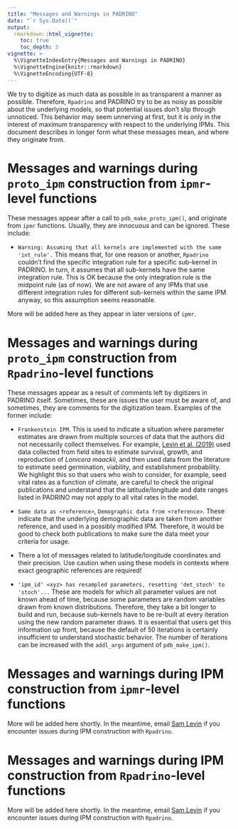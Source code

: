 ```yaml
---
title: "Messages and Warnings in PADRINO"
date: "`r Sys.Date()`"
output:
  rmarkdown::html_vignette:
    toc: true
    toc_depth: 3
vignette: >
  %\VignetteIndexEntry{Messages and Warnings in PADRINO}
  %\VignetteEngine{knitr::rmarkdown}
  %\VignetteEncoding{UTF-8}  
---
```


We try to digitize as much data as possible in as transparent a manner as possible. Therefore, `Rpadrino` and PADRINO try to be as noisy as possible about the underlying models, so that potential issues don't slip through unnoticed. This behavior may seem unnerving at first, but it is only in the interest of maximum transparency with respect to the underlying IPMs. This document describes in longer form what these messages mean, and where they originate from. 

# Messages and warnings during `proto_ipm` construction from `ipmr`-level functions

These messages appear after a call to `pdb_make_proto_ipm()`, and originate from `ipmr` functions. Usually, they are innocuous and can be ignored. These include:

  - `Warning: Assuming that all kernels are implemented with the same 'int_rule'.` This means that, for one reason or another, `Rpadrino` couldn't find the specific integration rule for a specific sub-kernel in PADRINO. In turn, it assumes that all sub-kernels have the same integration rule. This is OK because the only integration rule is the midpoint rule (as of now). We are not aware of any IPMs that use different integration rules for different sub-kernels within the same IPM anyway, so this assumption seems reasonable.

More will be added here as they appear in later versions of `ipmr`.

# Messages and warnings during `proto_ipm` construction from `Rpadrino`-level functions

These messages appear as a result of comments left by digitizers in PADRINO itself. Sometimes, these are issues the user must be aware of, and sometimes, they are comments for the digitization team. Examples of the former include:

  - `Frankenstein IPM`. This is used to indicate a situation where parameter estimates are drawn from multiple sources of data that the authors did not necessarily collect themselves. For example, [Levin et al. (2019)](https://doi.org/10.1002/ecy.2681) used data collected from field sites to estimate survival, growth, and reproduction of _Lonicera maackii_, and then used data from the literature to estimate seed germination, viability, and establishment probability. We highlight this so that users who wish to consider, for example, seed vital rates as a function of climate, are careful to check the original publications and understand that the latitude/longitude and date ranges listed in PADRINO may not apply to all vital rates in the model.
    
  - `Same data as <reference>`, `Demographic data from <reference>`. These indicate that the underlying demographic data are taken from another reference, and used in a possibly modified IPM. Therefore, it would be good to check both publications to make sure the data meet your criteria for usage. 
    
  - There a lot of messages related to latitude/longitude coordinates and their precision. Use caution when using these models in contexts where exact geographic references are required! 
    
  - `'ipm_id' <xyz> has resampled parameters, resetting 'det_stoch' to 'stoch'...` These are models for which all parameter values are not known ahead of time, because some parameters are random variables drawn from known distributions. Therefore, they take a bit longer to build and run, because sub-kernels have to be re-built at every iteration using the new random parameter draws. It is essential that users get this information up front, because the default of 50 iterations is certainly insufficient to understand stochastic behavior. The number of iterations can be increased with the `addl_args` argument of `pdb_make_ipm()`. 
    
# Messages and warnings during IPM construction from `ipmr`-level functions 

More will be added here shortly. In the meantime, email [Sam Levin](<mailto:levisc8@gmail.com>) if you encounter issues during IPM construction with `Rpadrino`.
    
# Messages and warnings during IPM construction from `Rpadrino`-level functions

More will be added here shortly. In the meantime, email [Sam Levin](<mailto:levisc8@gmail.com>) if you encounter issues during IPM construction with `Rpadrino`.
